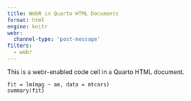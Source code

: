 ```yaml
---
title: WebR in Quarto HTML Documents
format: html
engine: knitr
webr: 
  channel-type: 'post-message'
filters:
  - webr
---
```


This is a webr-enabled code cell in a Quarto HTML document.

```webr-r
fit = lm(mpg ~ am, data = mtcars)
summary(fit)
```
